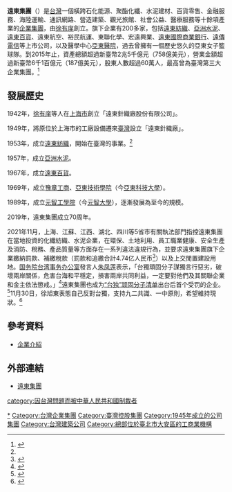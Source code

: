 {{advert|time=2018-12-02T11:10:22+00:00}}
{{primarysources|time=2018-12-02T11:10:22+00:00}}
{{not|遠雄集團|遠東航空}}
{{Infobox Company
| company_name = 遠東集團
| company_name_en = Far Eastern Group
| company_logo = [[File:Far_Eastern_Group_Logo.svg|250px]]
| company_type = 
| company_slogan = 誠勤樸慎、創新
| market_information = 
| foundation = 1937年<br />[[上海市_(中華民國)|上海市]]
| location = {{ROC-TWN}}<br ／>[[臺北市|臺北市]][[大安區_(臺北市)|大安區]]敦化南路二段207號
| founder = [[徐有庠|徐有庠]]
| key_people = [[徐旭東|徐旭東]]（[[董事長|董事長]]）
| industry = 
| products = 
| capital = 
| revenue = 
| operating_income = 
| profit = 
| market_value = 
| num_employees = 
| P/E ratio = 
| earnings per share = 
| Net asset value = 
| accounting_period = 
| parent = 
| divisions = 
| subsid = 
| homepage = [http://www.feg.com.tw www.feg.com.tw]
| footnotes = 
| width = 
}}
{{Chinese|t=遠東集團|s=远东集团|p=Yuǎndōng Jítuán}}

'''遠東集團'''（{{lang-en|Far Eastern Group}}）是[[台灣|台灣]]一個橫跨石化能源、聚酯化纖、水泥建材、百貨零售、金融服務、海陸運輸、通訊網路、營造建築、觀光旅館、社會公益、醫療服務等十餘項產業的[[企業集團|企業集團]]，由[[徐有庠|徐有庠]]創立。旗下企業有200多家，包括[[遠東紡織|遠東紡織]]、[[亞洲水泥|亞洲水泥]]、[[遠東百貨|遠東百貨]]、遠東航空、裕民航運、東聯化學、宏遠興業、[[遠東國際商業銀行|遠東國際商業銀行]]、[[遠傳電信|遠傳電信]]等上市公司，以及醫學中心[[醫療財團法人徐元智先生醫藥基金會亞東紀念醫院|亞東醫院]]，過去曾擁有一個歷史悠久的亞東女子籃球隊。到2015年止，資產總額超過新臺幣2兆5千億元（758億美元），營業金額超過新臺幣6千1百億元（187億美元），股東人數超過60萬人，最高曾為臺灣第三大企業集團。<ref name="coolloud-2006-04-18">{{cite news| title=遠東集團徐氏家族| url=http://www.coolloud.org.tw/node/24120| accessdate=2013-02-21| newspaper=苦勞網| date=2006-04-18| archive-date=2021-04-21| archive-url=https://web.archive.org/web/20210421210525/https://www.coolloud.org.tw/node/24120| dead-url=no}}</ref>

==發展歷史==
1942年，[[徐有庠|徐有庠]]等人在[[上海市_(中華民國)|上海市]]創立「遠東針織廠股份有限公司」。

1949年，將原位於上海市的工廠設備遷來[[臺灣|臺灣]]設立「遠東針織廠」。

1953年，成立[[遠東紡織|遠東紡織]]，開始在臺灣的事業。<ref name="coolloud-2006-04-18"/>

1957年，成立[[亞洲水泥|亞洲水泥]]。

1967年，成立[[遠東百貨|遠東百貨]]。

1969年，成立[[豫章工商|豫章工商]]、[[亞東技術學院|亞東技術學院]]（今[[亞東科技大學|亞東科技大學]]）。

1989年，成立[[元智工學院|元智工學院]]（今[[元智大學|元智大學]]），逐漸發展為至今的規模。

2019年，遠東集團成立70周年。

2021年11月，上海、江蘇、江西、湖北、四川等5省市有關執法部門指控遠東集團在當地投資的化纖紡織、水泥企業，在環保、土地利用、員工職業健康、安全生產及消防、稅務、產品質量等方面存在一系列違法違規行為，並要求遠東集團旗下企業繳納罰款、補繳稅款（罰款和追繳合計4.74亿人民币<ref>{{cite news |title=台湾远东集团已被大陆罚缴4.74亿人民币 |url=https://www.zaobao.com.sg/realtime/china/story20211124-1216601 |accessdate=2021-11-24 |archive-date=2021-11-24 |archive-url=https://web.archive.org/web/20211124200837/https://www.zaobao.com.sg/realtime/china/story20211124-1216601 |dead-url=no }}</ref>）以及上交閒置建設用地。[[国务院台湾事务办公室|国务院台湾事务办公室]]發言人[[朱凤莲|朱凤莲]]表示，「台獨頑固分子謀獨言行惡劣，破壞兩岸關係，危害台海和平穩定，損害兩岸共同利益，一定要對他們及其關聯企業和金主依法懲戒。」<ref>{{cite news |title=國台辦承認遠東是祭品 中國網友：又不能改變台灣人 |url=https://ec.ltn.com.tw/article/breakingnews/3745109 |accessdate=2021-11-23 |archive-date=2021-11-23 |archive-url=https://web.archive.org/web/20211123191902/https://ec.ltn.com.tw/article/breakingnews/3745109 |dead-url=no }}</ref>遠東集團也成为[[“台独”顽固分子清单|“台独”顽固分子清单]]出台后首个受罚的企业。<ref>{{cite news |title=遠東集團中國投資企業違反環保等規定　慘吞罰款、遭追討稅款 |url=https://tw.appledaily.com/property/20211122/VY5IVZTCB5EBVHMJPOTHYW6JMQ/ |work=蘋果日報 |date=2021-11-22 |accessdate=2021-11-23 |archive-date=2021-11-23 |archive-url=https://web.archive.org/web/20211123095057/https://tw.appledaily.com/property/20211122/VY5IVZTCB5EBVHMJPOTHYW6JMQ/ |dead-url=no }}</ref>11月30日，徐旭東表態自己反對台獨，支持九二共識、一中原則，希望維持現狀。<ref>{{cite news |title=徐旭東喊反台獨 陸網民不買單嗆：維持現狀就是獨 |url=https://tw.news.yahoo.com/%E5%BE%90%E6%97%AD%E6%9D%B1%E5%96%8A%E5%8F%8D%E5%8F%B0%E7%8D%A8-%E9%99%B8%E7%B6%B2%E6%B0%91%E4%B8%8D%E8%B2%B7%E5%96%AE%E5%97%86-%E7%B6%AD%E6%8C%81%E7%8F%BE%E7%8B%80%E5%B0%B1%E6%98%AF%E7%8D%A8-092400783.html |accessdate=2021-11-30 |archive-date=2021-11-30 |archive-url=https://web.archive.org/web/20211130152755/https://tw.news.yahoo.com/%E5%BE%90%E6%97%AD%E6%9D%B1%E5%96%8A%E5%8F%8D%E5%8F%B0%E7%8D%A8-%E9%99%B8%E7%B6%B2%E6%B0%91%E4%B8%8D%E8%B2%B7%E5%96%AE%E5%97%86-%E7%B6%AD%E6%8C%81%E7%8F%BE%E7%8B%80%E5%B0%B1%E6%98%AF%E7%8D%A8-092400783.html |dead-url=no }}</ref>

== 參考資料 ==
{{Reflist}}
*[http://www.feg.com.tw/tw/business/important.aspx 企業介紹] {{Wayback|url=http://www.feg.com.tw/tw/business/important.aspx |date=20210421210527 }}

== 外部連結 ==
*{{zh-tw}}{{zh-cn}}{{en}}[http://www.feg.com.tw/tw/index.aspx 遠東集團] {{Wayback|url=http://www.feg.com.tw/tw/index.aspx |date=20200513055658 }}

{{遠東集團}}

[[category:因台灣問題而被中華人民共和國制裁者|category:因台灣問題而被中華人民共和國制裁者]]
{{Portal bar|台灣|企業}}
[[Category:遠東集團|*]]
[[Category:台灣企業集團|Category:台灣企業集團]]
[[Category:臺灣控股集團|Category:臺灣控股集團]]
[[Category:1945年成立的公司|Category:1945年成立的公司]]
[[Category:臺灣證券交易所上市公司|集團]]
[[Category:台灣建築公司|Category:台灣建築公司]] 
[[Category:總部位於臺北市大安區的工商業機構|Category:總部位於臺北市大安區的工商業機構]]
